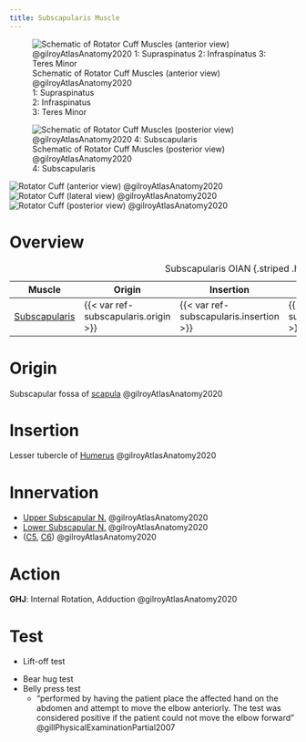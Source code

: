 ```yaml
---
title: Subscapularis Muscle
---
```


:::{layout-ncol="2"}
![Schematic of Rotator Cuff Muscles (anterior view) @gilroyAtlasAnatomy2020 </br> 1: Supraspinatus </br> 2: Infraspinatus </br> 3: Teres Minor](/The Archive/Anatomy/Skeletal Muscles/Upper Limb Muscles/Intrinsic Shoulder Muscles/Rotator Cuff/images/gilroyatlas fig25.24a schematic rtc posterior.png)

![Schematic of Rotator Cuff Muscles (posterior view) @gilroyAtlasAnatomy2020 </br> 4: Subscapularis ](/The Archive/Anatomy/Skeletal Muscles/Upper Limb Muscles/Intrinsic Shoulder Muscles/Rotator Cuff/images/gilroyatlas fig25.24b schematic rtc anterior.png)
:::


:::{layout-ncol="3"}
![Rotator Cuff (anterior view) @gilroyAtlasAnatomy2020](/The Archive/Anatomy/Skeletal Muscles/Upper Limb Muscles/Intrinsic Shoulder Muscles/Rotator Cuff/images/gilroyatlas fig25.24c rtc anterior.png)
![Rotator Cuff (lateral view) @gilroyAtlasAnatomy2020](/The Archive/Anatomy/Skeletal Muscles/Upper Limb Muscles/Intrinsic Shoulder Muscles/Rotator Cuff/images/gilroyatlas fig25.24d rtc lateral.png)
![Rotator Cuff (posterior view) @gilroyAtlasAnatomy2020](/The Archive/Anatomy/Skeletal Muscles/Upper Limb Muscles/Intrinsic Shoulder Muscles/Rotator Cuff/images/gilroyatlas fig25.24e rtc posterior.png)
:::

# Overview

| Muscle  | Origin | Insertion | Nerve | Action |
|------|--------|-------|----------|--------|
| [Subscapularis]({{< var ref-subscapularis.path >}}) | {{< var ref-subscapularis.origin >}} | {{< var ref-subscapularis.insertion >}} | {{< var ref-subscapularis.nerve >}} | {{< var ref-subscapularis.action >}} |
: Subscapularis OIAN {.striped .hover}

# Origin

Subscapular fossa of [scapula]({{< var ref-scapula-bone.path >}}) @gilroyAtlasAnatomy2020

# Insertion

Lesser tubercle of [Humerus]({{< var ref-humerus-bone.path >}}) @gilroyAtlasAnatomy2020

# Innervation

- [Upper Subscapular N.]({{< var ref-upper-subscapular-nerve.path >}}) @gilroyAtlasAnatomy2020
- [Lower Subscapular N.]({{< var ref-lower-subscapular-nerve.path >}}) @gilroyAtlasAnatomy2020
- ([C5]({{< var ref-nerve-root.c5 >}}), [C6]({{< var ref-nerve-root.c6 >}})) @gilroyAtlasAnatomy2020



# Action

**GHJ**: Internal Rotation, Adduction @gilroyAtlasAnatomy2020

# Test

- Lift-off test

<!--
- Some researchers suggest that the lift-off test can be positive for pts with biceps tendon injury @gillPhysicalExaminationPartial2007
- Theorizing that attempting to lift the affected arm off the back might provoke pain or weakness secondary to biceps tendon tear @gillPhysicalExaminationPartial2007
--> 

- Bear hug test
- Belly press test
    - "performed by having the patient place the affected hand on the abdomen and attempt to move the elbow anteriorly. The test was considered positive if the patient could not move the elbow forward" @gillPhysicalExaminationPartial2007

